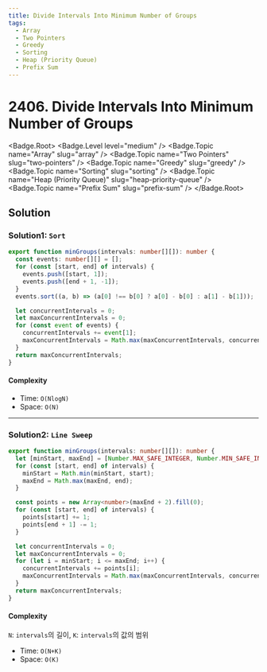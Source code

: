 ```yaml
---
title: Divide Intervals Into Minimum Number of Groups
tags:
  - Array
  - Two Pointers
  - Greedy
  - Sorting
  - Heap (Priority Queue)
  - Prefix Sum
---
```


# 2406. Divide Intervals Into Minimum Number of Groups

<Badge.Root>
  <Badge.Level level="medium" />
  <Badge.Topic name="Array" slug="array" />
  <Badge.Topic name="Two Pointers" slug="two-pointers" />
  <Badge.Topic name="Greedy" slug="greedy" />
  <Badge.Topic name="Sorting" slug="sorting" />
  <Badge.Topic name="Heap (Priority Queue)" slug="heap-priority-queue" />
  <Badge.Topic name="Prefix Sum" slug="prefix-sum" />
</Badge.Root>

## Solution

### Solution1: `Sort`

```typescript filename="solution.ts" copy
export function minGroups(intervals: number[][]): number {
  const events: number[][] = [];
  for (const [start, end] of intervals) {
    events.push([start, 1]);
    events.push([end + 1, -1]);
  }
  events.sort((a, b) => (a[0] !== b[0] ? a[0] - b[0] : a[1] - b[1]));

  let concurrentIntervals = 0;
  let maxConcurrentIntervals = 0;
  for (const event of events) {
    concurrentIntervals += event[1];
    maxConcurrentIntervals = Math.max(maxConcurrentIntervals, concurrentIntervals);
  }
  return maxConcurrentIntervals;
}
```

#### Complexity

- Time: `O(NlogN)`
- Space: `O(N)`

---

### Solution2: `Line Sweep`

```typescript filename="solution.ts" copy
export function minGroups(intervals: number[][]): number {
  let [minStart, maxEnd] = [Number.MAX_SAFE_INTEGER, Number.MIN_SAFE_INTEGER];
  for (const [start, end] of intervals) {
    minStart = Math.min(minStart, start);
    maxEnd = Math.max(maxEnd, end);
  }

  const points = new Array<number>(maxEnd + 2).fill(0);
  for (const [start, end] of intervals) {
    points[start] += 1;
    points[end + 1] -= 1;
  }

  let concurrentIntervals = 0;
  let maxConcurrentIntervals = 0;
  for (let i = minStart; i <= maxEnd; i++) {
    concurrentIntervals += points[i];
    maxConcurrentIntervals = Math.max(maxConcurrentIntervals, concurrentIntervals);
  }
  return maxConcurrentIntervals;
}
```

#### Complexity

`N`: `intervals`의 길이, `K`: `intervals`의 값의 범위

- Time: `O(N+K)`
- Space: `O(K)`

<ProblemLink
  codingSite="leetcode"
  href="https://leetcode.com/problems/divide-intervals-into-minimum-number-of-groups"
  title="Divide Intervals Into Minimum Number of Groups"
/>
